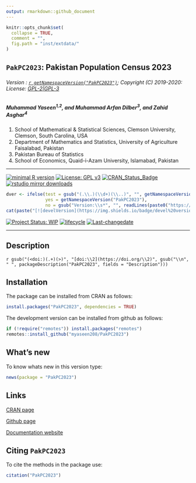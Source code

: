 ```yaml
---
output: rmarkdown::github_document
---
```


```r
knitr::opts_chunk$set(
  collapse = TRUE,
  comment = "",
  fig.path = "inst/extdata/"
)
```

## `PakPC2023`: Pakistan Population Census 2023


###### Version : [`r getNamespaceVersion("PakPC2023")`](https://myaseen208.com/PakPC2023/); Copyright (C) 2019-2020: License: [GPL-2|GPL-3](https://www.r-project.org/Licenses/)


##### *Muhammad Yaseen^1,2^, and Muhammad Arfan Dilber^3^, and Zahid Asghar^4^*

1. School of Mathematical & Statistical Sciences, Clemson University, Clemson, South Carolina, USA
2. Department of Mathematics and Statistics, University of Agriculture Faisalabad, Pakistan
3. Pakistan Bureau of Statistics
4. School of Economics, Quaid-i-Azam University, Islamabad, Pakistan

***

[![minimal R version](https://img.shields.io/badge/R>%3D-3.5.0-6666ff.svg)](https://cran.r-project.org/)
[![License: GPL v3](https://img.shields.io/badge/License-GPL%20v3-blue.svg)](https://www.gnu.org/licenses/gpl-3.0)
[![CRAN_Status_Badge](https://www.r-pkg.org/badges/version-last-release/PakPC2023)](https://cran.r-project.org/package=PakPC2023)
[![rstudio mirror downloads](https://cranlogs.r-pkg.org/badges/grand-total/PakPC2023?color=green)](https://CRAN.R-project.org/package=PakPC2023)
<!-- [![packageversion](https://img.shields.io/badge/Package%20version-0.2.3.3-orange.svg)](https://github.com/myaseen208/PakPC2023) -->

```r
dver <- ifelse(test = gsub("(.\\.)(\\d+)(\\..)", "", getNamespaceVersion("PakPC2023")) != "",
               yes = getNamespaceVersion("PakPC2023"),
               no = gsub("Version:\\s*", "", readLines(paste0("https://raw.githubusercontent.com/", "myaseen208/PakPC2023", "/master/DESCRIPTION"))[grep("Version:", readLines(paste0("https://raw.githubusercontent.com/", "myaseen208/PakPC2023", "/master/DESCRIPTION")))]))
cat(paste("[![develVersion](https://img.shields.io/badge/devel%20version-", dver, "-orange.svg)](https://github.com/myaseen208/PakPC2023)", sep = ""))
```

<!-- [![GitHub Download Count](https://github-basic-badges.herokuapp.com/downloads/myaseen208/PakPC2023/total.svg)] -->
[![Project Status: WIP](https://www.repostatus.org/badges/latest/inactive.svg)](https://www.repostatus.org/#inactive)
[![lifecycle](https://img.shields.io/badge/lifecycle-stable-brightgreen.svg)](https://lifecycle.r-lib.org/articles/stages.html#stable)
[![Last-changedate](https://img.shields.io/badge/last%20change-`r gsub('-', '--', Sys.Date())`-yellowgreen.svg)](https://github.com/myaseen208/PakPC2023)
<!-- [![Rdoc](https://www.rdocumentation.org/badges/version/PakPC2023)](https://www.rdocumentation.org/packages/PakPC2023) -->

***

## Description
`r gsub("(<doi:)(.+)(>)", "[doi:\\2](https://doi.org/\\2)", gsub("\\n", " ", packageDescription("PakPC2023", fields = "Description")))`

## Installation
The package can be installed from CRAN as follows:

```r
install.packages("PakPC2023", dependencies = TRUE)
```



The development version can be installed from github as follows:

```r
if (!require("remotes")) install.packages("remotes")
remotes::install_github("myaseen208/PakPC2023")
```



## What's new
To know whats new in this version type:

```r
news(package = "PakPC2023")
```

## Links

[CRAN page](https://cran.r-project.org/package=PakPC2023)

[Github page](https://github.com/myaseen208/PakPC2023)

[Documentation website](https://myaseen208.com/PakPC2023/)



## Citing `PakPC2023`
To cite the methods in the package use:


```r
citation("PakPC2023")
```
